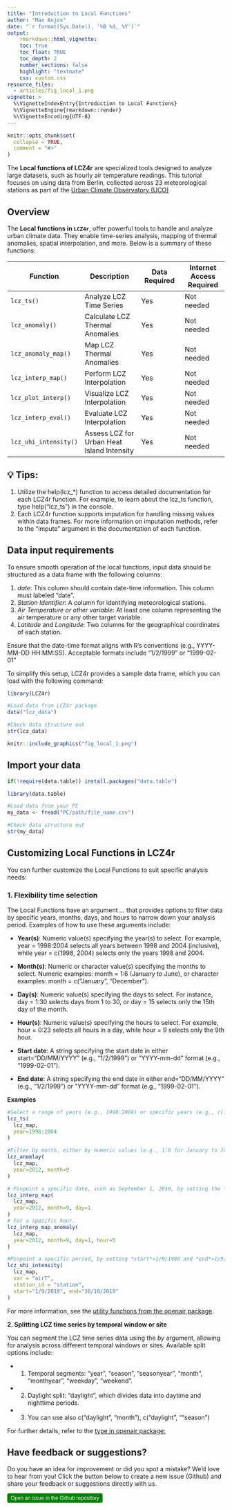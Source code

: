 ```yaml
---
title: "Introduction to Local Functions"
author: "Max Anjos"
date: "`r format(Sys.Date(), '%B %d, %Y')`"
output:
    rmarkdown::html_vignette:
    toc: true
    toc_float: TRUE
    toc_depth: 2
    number_sections: false
    highlight: "textmate"
    css: custom.css
resource_files:
  - articles/fig_local_1.png
vignette: >
  %\VignetteIndexEntry{Introduction to Local Functions}
  %\VignetteEngine{rmarkdown::render}
  %\VignetteEncoding{UTF-8}
---
```


```r
knitr::opts_chunk$set(
  collapse = TRUE,
  comment = "#>"
)
```

The **Local functions of LCZ4r** are specialized tools designed to analyze large datasets, such as hourly air temperature readings. This tutorial focuses on using data from Berlin, collected across 23 meteorological stations as part of the [Urban Climate Observatory (UCO)](https://www.tu.berlin/en/klima/institutions-and-services/urban-climate-observatory)

## Overview

The **Local functions in `LCZ4r`**, offer powerful tools to handle and analyze urban climate data. They enable time-series analysis, mapping of thermal anomalies, spatial interpolation, and more. Below is a summary of these functions:

| Function              | Description                                | Data Required | Internet Access Required |
|-----------------|----------------------|-----------------|-----------------|
| `lcz_ts()`            | Analyze LCZ Time Series                    | Yes           | Not needed               |
| `lcz_anomaly()`       | Calculate LCZ Thermal Anomalies            | Yes           | Not needed                  |
| `lcz_anomaly_map()`   | Map LCZ Thermal Anomalies                  | Yes           | Not needed                  |
| `lcz_interp_map()`    | Perform LCZ Interpolation                  | Yes           | Not needed                  |
| `lcz_plot_interp()`   | Visualize LCZ Interpolation                | Yes           | Not needed                  |
| `lcz_interp_eval()`   | Evaluate LCZ Interpolation                | Yes           | Not needed                  |
| `lcz_uhi_intensity()` | Assess LCZ for Urban Heat Island Intensity | Yes           | Not needed                  |


## 💡 Tips: 
1. Utilize the help(lcz\_\*) function to access detailed documentation for each LCZ4r function. For example, to learn about the lcz_ts function, type help("lcz_ts") in the console.
2. Each LCZ4r function supports imputation for handling missing values within data frames. For more information on imputation methods, refer to the "impute" argument in the documentation of each function.

## Data input requirements

To ensure smooth operation of the local functions, input data should be structured as a data frame with the following columns:

1.  *date*: This column should contain date-time information. This column must labeled "date".
2.  *Station Identifier*: A column for identifying meteorological stations.
3.  *Air Temperature or other variable*: At least one column representing the air temperature or any other target variable.
4.  *Latitude* and *Longitude*: Two columns for the geographical coordinates of each station.

Ensure that the date-time format aligns with R's conventions (e.g., YYYY-MM-DD HH:MM:SS). Acceptable formats include "1/2/1999" or "1999-02-01"

To simplify this setup, LCZ4r provides a sample data frame, which you can load with the following command:

```r
library(LCZ4r)

#Load data from LCZ4r package
data("lcz_data")

#Check data structure out
str(lcz_data)

```

```r
knitr::include_graphics("fig_local_1.png")
```

## Import your data

```r
if(!require(data.table)) install.packages("data.table")

library(data.table)

#Load data from your PC
my_data <- fread("PC/path/file_name.csv")

#Check data structure out
str(my_data)
```

## Customizing Local Functions in LCZ4r

You can further customize the Local Functions to suit specific analysis needs:

### **1. Flexibility time selection**

The Local Functions have an argument *...* that provides options to filter data by specific years, months, days, and hours to narrow down your analysis period. Examples of how to use these arguments include:

* **Year(s)**: Numeric value(s) specifying the year(s) to select. For example, year = 1998:2004 selects all years between 1998 and 2004 (inclusive), while year = c(1998, 2004) selects only the years 1998 and 2004.

* **Month(s)**: Numeric or character value(s) specifying the months to select. Numeric examples: month = 1:6 (January to June), or character examples: month = c("January", "December").

* **Day(s)**: Numeric value(s) specifying the days to select. For instance, day = 1:30 selects days from 1 to 30, or day = 15 selects only the 15th day of the month.

* **Hour(s)**: Numeric value(s) specifying the hours to select. For example, hour = 0:23 selects all hours in a day, while hour = 9 selects only the 9th hour.

* **Start date**: A string specifying the start date in either start="DD/MM/YYYY" (e.g., "1/2/1999") or "YYYY-mm-dd" format (e.g., "1999-02-01").

* **End date**: A string specifying the end date in either end="DD/MM/YYYY" (e.g., "1/2/1999") or "YYYY-mm-dd" format (e.g., "1999-02-01").

**Examples**

```r
#Select a range of years (e.g., 1998:2004) or specific years (e.g., c(1998, 2004)).
lcz_ts(
  lcz_map,
  year=1998:2004
)

#Filter by month, either by numeric values (e.g., 1:6 for January to June) or by names (e.g., c("January", "December")).
lcz_anomlay(
  lcz_map,
  year=2012, month=9
)

# Pinpoint a specific date, such as September 1, 2019, by setting the *year*, *month*, *day*, as arguments.
lcz_interp_map(
  lcz_map,
  year=2012, month=9, day=1 
)
# For a specific hour.
lcz_interp_map_anomaly(
  lcz_map,
  year=2012, month=9, day=1, hour=5
)

#Pinpoint a specific period, by setting *start*=1/9/1986 and *end*=1/9/2024, as arguments.
lcz_uhi_intensity(
  lcz_map,
  var = "airT", 
  station_id = "station",
  start="1/9/2019", end="30/10/2019"
)

```

For more information, see the [utility functions from the openair package](https://bookdown.org/david_carslaw/openair/sections/utilities/utility-functions.html#sec-selectByDate).

**2. Splitting LCZ time series by temporal window or site**

You can segment the LCZ time series data using the *by* argument, allowing for analysis across different temporal windows or sites. Available split options include:

* 1. Temporal segments: "year", "season", "seasonyear", "month", "monthyear", "weekday", "weekend".

* 2. Daylight split: "daylight", which divides data into daytime and nighttime periods.

* 3. You can use also c("daylight", "month"), c("daylight", ""season")

For further details, refer to the [type in openair package:](https://bookdown.org/david_carslaw/openair/sections/intro/openair-package.html#the-type-option)


## Have feedback or suggestions?

Do you have an idea for improvement or did you spot a mistake? We'd love to hear from you! Click the button below to create a new issue (Github) and share your feedback or suggestions directly with us.

<button type="button" class="btn" style="background-color: #008000; color: white; padding: .25rem .5rem; font-size: .75rem; border: none; border-radius: .25rem;">
  <a href='https://github.com/ByMaxAnjos/LCZ4r/issues/new' style="text-decoration: none; color: white;">
    Open an issue in the Github repository
  </a>
</button>
